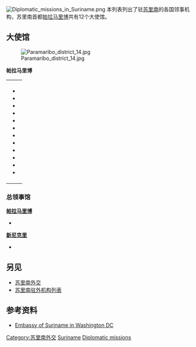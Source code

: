 [[File:Diplomatic_missions_in_Suriname.png|thumb]]
本列表列出了驻[[苏里南|苏里南]]的各国领事机构，苏里南首都[[帕拉马里博|帕拉马里博]]共有12个大使馆。
==大使馆==


[[File:Paramaribo_district_14.jpg|thumb]]


'''帕拉马里博'''
{| 
|
*{{Flag|Argentina}}
*{{Flag|Brazil}}
*{{Flag|People's Republic of China}}
*{{Flag|Cuba}}
*{{Flag|France}}
*{{Flag|Guyana}}
*{{Flag|India}}
*{{Flag|Indonesia}}
*{{Flag|Netherlands}}
*{{Flag|Sovereign Military Order of Malta}}
*{{Flag|United States}}
*{{Flag|Venezuela}}
|}

===总领事馆===
'''[[帕拉马里博|帕拉马里博]]'''
*{{HAI}}


'''[[新尼克里|新尼克里]]'''
*{{GUY}}

==另见==
{{portal|苏里南|國際關係}}
* [[苏里南外交|苏里南外交]]
* [[苏里南驻外机构列表|苏里南驻外机构列表]]

==参考资料==
* [http://www.surinameembassy.org/ Embassy of Suriname in Washington DC]

{{美洲題目|駐外機構列表}}
{{南美洲主題|prefix=駐|2=外交機構列表}}
{{苏里南外交}}

[[Category:苏里南外交|Category:苏里南外交]]
[[Category:驻各国领事机构列表|Suriname]]
[[Category:苏里南列表|Diplomatic missions]]